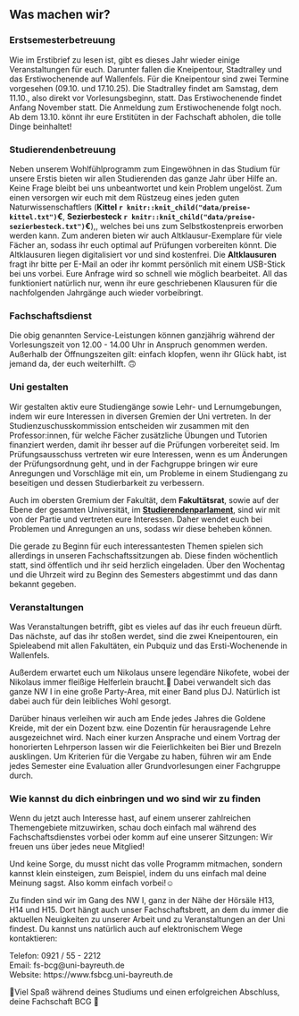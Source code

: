 ## Was machen wir? {#fachschaft-was-machen-wir}

### Erstsemesterbetreuung {-}

Wie im Erstibrief zu lesen ist, gibt es dieses Jahr wieder einige Veranstaltungen für euch. Darunter fallen die Kneipentour, Stadtralley und das Erstiwochenende auf Wallenfels. Für die Kneipentour sind zwei Termine vorgesehen (09.10. und 17.10.25). Die Stadtralley findet am Samstag, dem 11.10., also direkt vor Vorlesungsbeginn, statt. Das Erstiwochenende findet Anfang November statt. Die Anmeldung zum Erstiwochenende folgt noch.<br>
Ab dem 13.10. könnt ihr eure Erstitüten in der Fachschaft abholen, die tolle Dinge beinhaltet!

### Studierendenbetreuung {-}

Neben unserem Wohlfühlprogramm zum Eingewöhnen in das Studium für unsere Erstis bieten wir allen Studierenden das ganze Jahr über Hilfe an. Keine Frage bleibt bei uns unbeantwortet und kein Problem ungelöst. Zum einen versorgen wir euch mit dem Rüstzeug eines jeden guten Naturwissenschaftlers (**Kittel `r knitr::knit_child("data/preise-kittel.txt")`€**, **Sezierbesteck `r knitr::knit_child("data/preise-sezierbesteck.txt")`€**),, welches bei uns zum Selbstkostenpreis erworben werden kann. Zum anderen bieten wir auch Altklausur-Exemplare für viele Fächer an, sodass ihr euch optimal auf Prüfungen vorbereiten könnt. Die Altklausuren liegen digitalisiert vor und sind kostenfrei. Die  **Altklausuren** fragt ihr bitte per E-Mail an oder ihr kommt persönlich mit einem USB-Stick bei uns vorbei. Eure Anfrage wird so schnell wie möglich bearbeitet. All das funktioniert natürlich nur, wenn ihr eure geschriebenen Klausuren für die nachfolgenden Jahrgänge auch wieder vorbeibringt.

### Fachschaftsdienst {-}

Die obig genannten Service-Leistungen können ganzjährig während der Vorlesungszeit von 12.00 - 14.00 Uhr in Anspruch genommen werden. Außerhalb der Öffnungszeiten gilt: einfach klopfen, wenn ihr Glück habt, ist jemand da, der euch weiterhilft. 🙃

### Uni gestalten {-}

Wir gestalten aktiv eure Studiengänge sowie Lehr- und Lernumgebungen, indem wir eure Interessen in diversen Gremien der Uni vertreten. In der Studienzuschusskommission entscheiden wir zusammen mit den Professor:innen, für welche Fächer zusätzliche Übungen und Tutorien finanziert werden, damit ihr besser auf die Prüfungen vorbereitet seid. Im Prüfungsausschuss vertreten wir eure Interessen, wenn es um Änderungen der Prüfungsordnung geht, und in der Fachgruppe bringen wir eure Anregungen und Vorschläge mit ein, um Probleme in einem Studiengang zu beseitigen und dessen Studierbarkeit zu verbessern.

Auch im obersten Gremium der Fakultät, dem **Fakultätsrat**, sowie auf der Ebene der gesamten Universität, im [**Studierendenparlament**](#stupa), sind wir mit von der Partie und vertreten eure Interessen. Daher wendet euch bei Problemen und Anregungen an uns, sodass wir diese beheben können.

Die gerade zu Beginn für euch interessantesten Themen spielen sich allerdings in unseren Fachschaftssitzungen ab. Diese finden wöchentlich statt, sind öffentlich und ihr seid herzlich eingeladen. Über den Wochentag und die Uhrzeit wird zu Beginn des Semesters abgestimmt und das dann bekannt gegeben.

### Veranstaltungen {-}

Was Veranstaltungen betrifft, gibt es vieles auf das ihr euch freueun dürft. Das nächste, auf das ihr stoßen werdet, sind die zwei Kneipentouren, ein Spieleabend mit allen Fakultäten, ein Pubquiz und das Ersti-Wochenende in Wallenfels.

Außerdem erwartet euch um Nikolaus unsere legendäre Nikofete, wobei der Nikolaus immer fleißige Helferlein braucht.🎅 Dabei verwandelt sich das ganze NW I in eine große Party-Area, mit einer Band plus DJ. Natürlich ist dabei auch für dein leibliches Wohl gesorgt.

Darüber hinaus verleihen wir auch am Ende jedes Jahres die Goldene Kreide, mit der ein Dozent bzw. eine Dozentin für herausragende Lehre ausgezeichnet wird. Nach einer kurzen Ansprache und einem Vortrag der honorierten Lehrperson lassen wir die Feierlichkeiten bei Bier und Brezeln ausklingen. Um Kriterien für die Vergabe zu haben, führen wir am Ende jedes Semester eine Evaluation aller Grundvorlesungen einer Fachgruppe durch.

### Wie kannst du dich einbringen und wo sind wir zu finden {-}

Wenn du jetzt auch Interesse hast, auf einem unserer zahlreichen Themengebiete mitzuwirken, schau doch einfach mal während des Fachschaftsdienstes vorbei oder komm auf eine unserer Sitzungen: Wir freuen uns über jedes neue Mitglied!

Und keine Sorge, du musst nicht das volle Programm mitmachen, sondern kannst klein einsteigen, zum Beispiel, indem du uns einfach mal deine Meinung sagst. Also komm einfach vorbei!☺️

Zu finden sind wir im Gang des NW I, ganz in der Nähe der Hörsäle H13, H14 und H15. Dort hängt auch unser Fachschaftsbrett, an dem du immer die aktuellen Neuigkeiten zu unserer Arbeit und zu Veranstaltungen an der Uni findest. Du kannst uns natürlich auch auf elektronischem Wege kontaktieren:

Telefon: 0921 / 55 - 2212<br>
Email: fs-bcg@uni-bayreuth.de<br>
Website: https://www.fsbcg.uni-bayreuth.de

💚Viel Spaß während deines Studiums und einen erfolgreichen Abschluss, deine Fachschaft BCG 💚